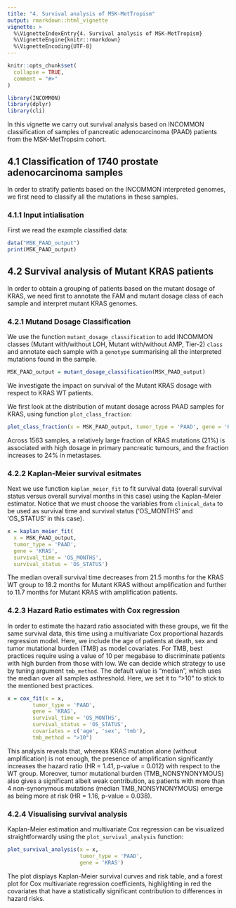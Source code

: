 ```yaml
---
title: "4. Survival analysis of MSK-MetTropism"
output: rmarkdown::html_vignette
vignette: >
  %\VignetteIndexEntry{4. Survival analysis of MSK-MetTropism}
  %\VignetteEngine{knitr::rmarkdown}
  %\VignetteEncoding{UTF-8}
---
```


```r
knitr::opts_chunk$set(
  collapse = TRUE,
  comment = "#>"
)
```

```r
library(INCOMMON)
library(dplyr)
library(cli)
```

In this vignette we carry out survival analysis based on INCOMMON classification of samples of pancreatic adenocarcinoma (PAAD) patients from the MSK-MetTropsim cohort.

## 4.1 Classification of 1740 prostate adenocarcinoma samples

In order to stratify patients based on the INCOMMON interpreted genomes, we first need to classify all the mutations in these samples.

### 4.1.1 Input intialisation

First we read the example classified data:

```r
data("MSK_PAAD_output")
print(MSK_PAAD_output)
```

## 4.2 Survival analysis of Mutant KRAS patients

In order to obtain a grouping of patients based on the mutant dosage of KRAS, we need first to annotate the FAM and mutant dosage class of each sample and interpret mutant KRAS genomes.

### 4.2.1 Mutand Dosage Classification

We use the function `mutant_dosage_classification` to add INCOMMON classes (Mutant with/without LOH, Mutant with/without AMP, Tier-2) `class` and annotate each sample with a `genotype` summarising all the interpreted mutations found in the sample.

```r
MSK_PAAD_output = mutant_dosage_classification(MSK_PAAD_output)
```

We investigate the impact on survival of the Mutant KRAS dosage with respect to KRAS WT patients.

We first look at the distribution of mutant dosage across PAAD samples for KRAS, using function `plot_class_fraction`:

```r
plot_class_fraction(x = MSK_PAAD_output, tumor_type = 'PAAD', gene = 'KRAS')
```

Across 1563 samples, a relatively large fraction of KRAS mutations (21%) is associated with high dosage in primary pancreatic tumours, and the fraction increases to 24% in metastases.

### 4.2.2 Kaplan-Meier survival esitmates

Next we use function `kaplan_meier_fit` to fit survival data (overall survival
status versus overall survival months in this case) using the Kaplan-Meier estimator.
Notice that we must choose the variables from `clinical_data` to be used as survival
time and survival status ('OS_MONTHS' and 'OS_STATUS' in this case).

```r
x = kaplan_meier_fit(
  x = MSK_PAAD_output, 
  tumor_type = 'PAAD', 
  gene = 'KRAS', 
  survival_time = 'OS_MONTHS', 
  survival_status = 'OS_STATUS')
```

The median overall survival time decreases from 21.5 months for the KRAS WT group to 18.2 months for Mutant KRAS without amplification and further to 11.7 months for Mutant KRAS with amplification patients.

### 4.2.3 Hazard Ratio estimates with Cox regression

In order to estimate the hazard ratio associated with these groups, we fit the same survival data, this time using a multivariate Cox proportional hazards regression model. Here, we include the age of patients at death, sex and tumor mutational burden (TMB) as model covariates. For TMB, best 
practices require using a value of 10 per megabase to discriminate patients with high burden from
those with low. We can decide which strategy to use by tuning argument `tmb_method`. The default
value is "median", which uses the median over all samples asthreshold. Here, we set it to ">10" to
stick to the mentioned best practices.

```r
x = cox_fit(x = x,
        tumor_type = 'PAAD',
        gene = 'KRAS',
        survival_time = 'OS_MONTHS',
        survival_status = 'OS_STATUS',
        covariates = c('age', 'sex', 'tmb'),
        tmb_method = ">10")
```

This analysis reveals that, whereas KRAS mutation alone (without amplification) is not
enough, the presence of amplification significantly increases the hazard ratio (HR = 1.41, p-value = 0.012)
with respect to the WT group. Moreover, tumor mutational burden (TMB_NONSYNONYMOUS)
also gives a significant albeit weak contribution, as patients with more than 4 non-synonymous mutations
(median TMB_NONSYNONYMOUS) emerge as being more at risk (HR = 1.16, p-value = 0.038).

### 4.2.4 Visualising survival analysis

Kaplan-Meier estimation and multivariate Cox regression can be visualized straightforwardly
using the `plot_survival_analysis` function:

```r
plot_survival_analysis(x = x,
                       tumor_type = 'PAAD',
                       gene = 'KRAS')
```

The plot displays Kaplan-Meier survival curves and risk table, and a forest plot for
Cox multivariate regression coefficients, highlighting in red the covariates that
have a statistically significant contribution to differences in hazard risks.

